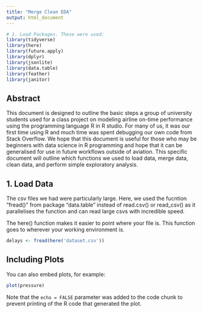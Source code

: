 ```yaml
---
title: "Merge Clean EDA"
output: html_document
---
```


```r
# 1. Load Packages. These were used:
library(tidyverse)
library(here)
library(future.apply)
library(dplyr)
library(jsonlite)
library(data.table)
library(feather)
library(janitor)
```

## Abstract

This document is designed to outline the basic steps a group of university students used for a class project on modeling airline on-time performance using the programming language R in R studio. For many of us, it was our first time using R and much time was spent debugging our own code from Stack Overflow. We hope that this document is useful for those who may be beginners with data science in R programming and hope that it can be generalised for use in future workflows outside of aviation. This specific document will outline which functions we used to load data, merge data, clean data, and perform simple exploratory analysis.

## 1. Load Data

The csv files we had were particularly large. Here, we used the fucntion "fread()" from package "data.table" instead of read.csv() or read_csv() as it parallelises the function and can read large csvs with incredible speed. 

The here() function makes it easier to point where your file is. This function goes to wherever your working environment is.

```r
delays <- fread(here('dataset.csv'))
```

## Including Plots

You can also embed plots, for example:

```r
plot(pressure)
```

Note that the `echo = FALSE` parameter was added to the code chunk to prevent printing of the R code that generated the plot.
